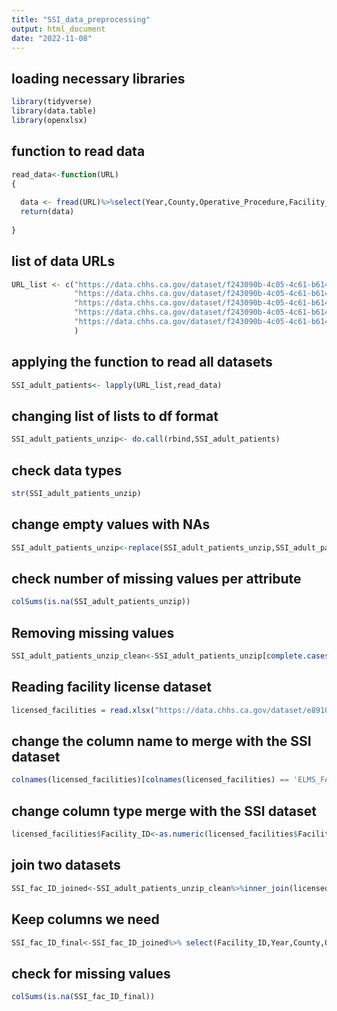 ```yaml
---
title: "SSI_data_preprocessing"
output: html_document
date: "2022-11-08"
---
```


## loading necessary libraries
```r
library(tidyverse)
library(data.table)
library(openxlsx)
```

## function to read data
```r
read_data<-function(URL)
{
 
  data <- fread(URL)%>%select(Year,County,Operative_Procedure,Facility_ID,Hospital_Category_RiskAdjustment,Procedure_Count,Infections_Reported)
  return(data)
  
}
```
## list of data URLs 
```r
URL_list <- c("https://data.chhs.ca.gov/dataset/f243090b-4c05-4c61-b614-7cb49b86b21d/resource/294eff96-096e-4b91-bff5-8de78fda318b/download/cdph_ssi_adult_odp_2021.csv",
              "https://data.chhs.ca.gov/dataset/f243090b-4c05-4c61-b614-7cb49b86b21d/resource/e6828e3c-bf54-4991-865b-b4cc11719b8d/download/cdph_ssi_adult_odp_2020h1.csv",
              "https://data.chhs.ca.gov/dataset/f243090b-4c05-4c61-b614-7cb49b86b21d/resource/eb324b4d-d2d2-41e8-aa53-f1b8380b4692/download/cdph_ssi_adult_odp_2020h2.csv",
              "https://data.chhs.ca.gov/dataset/f243090b-4c05-4c61-b614-7cb49b86b21d/resource/238ff746-71d9-4507-95d0-2a7b5146f4f5/download/cdph_ssi_adult_odp_2019.csv",
              "https://data.chhs.ca.gov/dataset/f243090b-4c05-4c61-b614-7cb49b86b21d/resource/bfbface5-a54a-43ae-a9a0-74d70dcc9d18/download/cdph_ssi_adult_odp_2018.csv"
              )
```
## applying the function to read all datasets
```r
SSI_adult_patients<- lapply(URL_list,read_data)
```
## changing list of lists to df format
```r
SSI_adult_patients_unzip<- do.call(rbind,SSI_adult_patients)
```
## check data types 
```r
str(SSI_adult_patients_unzip)
```
## change empty values with NAs
```r
SSI_adult_patients_unzip<-replace(SSI_adult_patients_unzip,SSI_adult_patients_unzip=="",NA)
```

## check number of missing values per attribute
```r
colSums(is.na(SSI_adult_patients_unzip))
```
## Removing missing values
```r
SSI_adult_patients_unzip_clean<-SSI_adult_patients_unzip[complete.cases(SSI_adult_patients_unzip)]
```
## Reading facility license dataset
```r
licensed_facilities = read.xlsx("https://data.chhs.ca.gov/dataset/e89100fd-1f1d-4a37-8205-d588aa42e5a1/resource/e083f267-43bf-427b-9ee3-f53faaff5d7e/download/odp_elms_aspen_oshpd_cw_mar2022.xlsx",sheet=1)
```

## change the column name to merge with the SSI dataset
```r
colnames(licensed_facilities)[colnames(licensed_facilities) == 'ELMS_FACID'] <- 'Facility_ID'
```
## change column type merge with the SSI dataset
```r
licensed_facilities$Facility_ID<-as.numeric(licensed_facilities$Facility_ID)
```
## join two datasets
```r
SSI_fac_ID_joined<-SSI_adult_patients_unzip_clean%>%inner_join(licensed_facilities,by="Facility_ID")
```
## Keep columns we need
```r
SSI_fac_ID_final<-SSI_fac_ID_joined%>% select(Facility_ID,Year,County,Operative_Procedure,Hospital_Category_RiskAdjustment,Procedure_Count,Infections_Reported,LICENSED_CERTIFIED,FAC_TYPE_DESCRIPTION,FAC_FAC_RELATIONSHIP)
```

## check for missing values
```r
colSums(is.na(SSI_fac_ID_final))
```

```r

```


